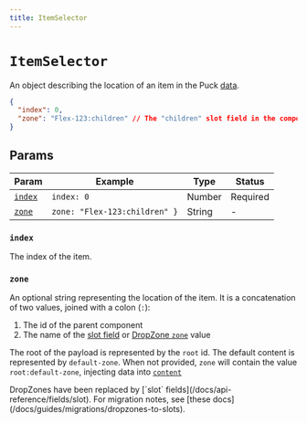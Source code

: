 ```yaml
---
title: ItemSelector
---
```



# `ItemSelector`

An object describing the location of an item in the Puck [data](data).

```json copy
{
  "index": 0,
  "zone": "Flex-123:children" // The "children" slot field in the component with id "Flex-123"
}
```

## Params

| Param             | Example                       | Type   | Status   |
| ----------------- | ----------------------------- | ------ | -------- |
| [`index`](#index) | `index: 0`                    | Number | Required |
| [`zone`](#zone)   | `zone: "Flex-123:children" }` | String | -        |

### `index`

The index of the item.

### `zone`

An optional string representing the location of the item. It is a concatenation of two values, joined with a colon (`:`):

1. The id of the parent component
2. The name of the [slot field](/docs/api-reference/fields/slot) or [DropZone `zone`](/docs/api-reference/components/drop-zone#zone) value

The root of the payload is represented by the `root` id. The default content is represented by `default-zone`. When not provided, `zone` will contain the value `root:default-zone`, injecting data into [`content`](/docs/api-reference/data-model/data#content)

<Callout>
  DropZones have been replaced by [`slot`
  fields](/docs/api-reference/fields/slot). For migration notes, see [these
  docs](/docs/guides/migrations/dropzones-to-slots).
</Callout>
